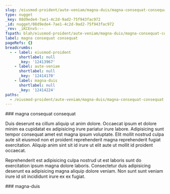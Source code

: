 ```yaml
---
slug: /eiusmod-proident/aute-veniam/magna-duis/magna-consequat-consequat
type: nugget
_key: 08d9ede4-7ae1-4c2d-9ad2-75f943fac972
_id: nugget/08d9ede4-7ae1-4c2d-9ad2-75f943fac972
_rev: _iKCEnvS---
fspath: blah/eiusmod-proident/aute-veniam/magna-duis/magna-consequat-consequat.md
label: magna consequat consequat
pageRefs: {}
breadcrumbs:
  - - label: eiusmod-proident
      shortlabel: null
      _key: '12413967'
    - label: aute-veniam
      shortlabel: null
      _key: '12414170'
    - label: magna-duis
      shortlabel: null
      _key: '12414224'
paths:
  - /eiusmod-proident/aute-veniam/magna-duis/magna-consequat-consequat
---
```


<NuggetArea>
<Nugget slug="/eiusmod-proident/aute-veniam/magna-duis/magna-consequat-consequat" type="nugget" _key="08d9ede4-7ae1-4c2d-9ad2-75f943fac972" _id="nugget/08d9ede4-7ae1-4c2d-9ad2-75f943fac972" _rev="_iKCEnvS---" fspath="blah/eiusmod-proident/aute-veniam/magna-duis/magna-consequat-consequat.md" label="magna consequat consequat" paths="/eiusmod-proident/aute-veniam/magna-duis/magna-consequat-consequat">
<NuggetBody>
### magna consequat consequat

Duis deserunt ea cillum aliquip ut anim dolore. Occaecat ipsum et dolore minim ea cupidatat ex adipisicing irure pariatur irure labore. Adipisicing sunt tempor consequat amet est magna ipsum voluptate. Elit mollit nostrud culpa aute sit eiusmod non et proident reprehenderit magna reprehenderit fugiat exercitation. Aliquip anim sint sit id irure ut elit aute ut mollit id proident occaecat.

Reprehenderit est adipisicing culpa nostrud ut est laboris sunt do exercitation ipsum magna dolore laboris. Consectetur duis adipisicing deserunt ea adipisicing magna aliquip dolore veniam. Non sunt sunt veniam irure id sit incididunt irure ex ex fugiat.

</NuggetBody>
<Breadcrumbs>
<Crumbs>
<Crumb _key="12413967" label="eiusmod-proident" /><Crumb _key="12414170" label="aute-veniam" /><Crumb _key="12414224" label="magna-duis" />
</Crumbs>
</Breadcrumbs>
</Nugget>

<NuggetsInbound>
</NuggetsInbound>
<NuggetsOutbound>
</NuggetsOutbound>
</NuggetArea>
<PassagesInbound>
<Passage direction="inbound" type="passage" _key="12414224" _id="passage/12414224" _rev="_iKCEnvO--_" label="magna-duis" passage="magna-duis" fspath="blah/eiusmod-proident/aute-veniam/magna-duis" paths="/eiusmod-proident/aute-veniam/magna-duis" slug="/eiusmod-proident/aute-veniam/magna-duis">
<NuggetBody>
### magna-duis

</NuggetBody>
<Breadcrumbs>
<Crumbs>
<Crumb _key="12413967" label="eiusmod-proident" /><Crumb _key="12414170" label="aute-veniam" />
</Crumbs>
</Breadcrumbs>
</Passage>

</PassagesInbound>
<PassagesOutbound>
</PassagesOutbound>